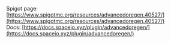 
Spigot page: [https://www.spigotmc.org/resources/advancedoregen.40527/](https://www.spigotmc.org/resources/advancedoregen.40527/)  
Docs: [https://docs.spaceio.xyz/plugin/advancedoregen/](https://docs.spaceio.xyz/plugin/advancedoregen/)